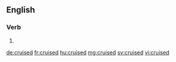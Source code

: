 ==English==

===Verb===
{{head|en}}

# {{en-past of|cruise}}

[[de:cruised]]
[[fr:cruised]]
[[hu:cruised]]
[[mg:cruised]]
[[sv:cruised]]
[[vi:cruised]]